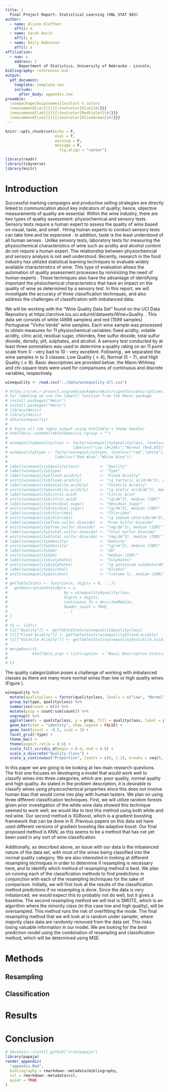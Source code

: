 ```yaml
---
title: |
  Final Project Report: Statistical Learning (UNL STAT 983)
author:
  - name: Alison Kleffner
    affil: a
  - name: Sarah Aurit
    affil: a
  - name: Emily Robinson
    affil: a
affiliation:
  - num: a
    address: |
      Department of Statistics, University of Nebraska - Lincoln,
bibliography: references.bib
output: 
  pdf_document:
    template: template.tex
    include:
      after_body: appendix.tex
preamble:
  \usepackage[dvipsnames]{xcolor} % colors
  \newcommand{\er}[1]{{\textcolor{blue}{#1}}}
  \newcommand{\ak}[1]{{\textcolor{RedViolet}{#1}}}
  \newcommand{\sa}[1]{{\textcolor{OliveGreen}{#1}}}
---
```


```r
knitr::opts_chunk$set(echo = F, 
                      eval = T,
                      warning = F,
                      message = F,
	                    fig.align = "center")
```

```r
library(readr)
library(tidyverse)
library(knitr)
```

<!-- \er{Emily} -->
<!-- \ak{Alison} -->
<!-- \sa{Sarah} -->

# Introduction
Successful marking campaigns and productive selling strategies are directly linked to communication about key indicators of quality; hence, objective measurements of quality are essential. 
Within the wine industry, there are two types of quality assessment: physiochemical and sensory tests. 
Sensory tests require a human expert to assess the quality of wine based on visual, taste, and smell \citep{hu2016classification}. 
Hiring human experts to conduct sensory tests can take time and be expensive \citep{gupta2018selection}. 
In addition, taste is the least understood of all human senses \citep{cortez2009using}. 
Unlike sensory tests, laboratory tests for measuring the physiochemical characteristics of wine such as acidity and alcohol content do not require a human expert. 
The relationship between physiochemcial and sensory analysis is not well understood. 
Recently, research in the food industry has utilized statistical learning techniques to evaluate widely available characteristics of wine. This type of evaluation allows the automation of quality assessment processes by minimizing the need of human experts \citep{gupta2018selection}. 
These techniques also have the advantage of identifying important the phsiochemical characteristics that have an impact on the quality of wine as determined by a sensory test. 
In this report, we will investigate the accuracy of three classification techniques, and also address the challenges of classification with imbalanced data.

We will be working with the "Wine Quality Data Set" found on the UCI Data Repository at https://archive.ics.uci.edu/ml/datasets/Wine+Quality. \citep{UCIdataset, cortez2009using}. 
This data set consists of white (4898 samples) and red (1599 samples) Portuguese "Vinho Verde" wine samples. 
Each wine sample was processed to obtain measures for 11 physiochemical variables: fixed acidity, volatile acidity, citric acid, residual sugar, chlorides, free sulfur dioxide, total sulfur dioxide, density, pH, sulphates, and alcohol. 
A sensory test conducted by at least three sommeliers was used to determine a quality rating on an 11 point scale from 0 - very bad to 10 - very excellent.
Following \cite{hu2016classification}, we separated the wine samples in to 3 classes: Low Quality $(\le 4)$, Normal $(5-7)$, and High Quality $(\ge 8)$. 
Basic descriptives are provided below; the Mann-Whitney and chi-square tests were used for comparisons of continuous and discrete variables, respectively.

```r
winequality <- read.csv("../data/winequality-all.csv")
```

```r
# https://cran.r-project.org/web/packages/Gmisc/vignettes/Descriptives.html;
# For labeling we use the label() function from the Hmisc package
# install.packages("Hmisc")
# install.packages("Gmisc")
# library(Hmisc)
# library(Gmisc)
# data(winequality)
# 
# # Style all the table output using htmlTable's theme handler
# htmlTable::setHtmlTableTheme(css.rgroup = "")
# 
# winequality$qualityclass <- factor(winequality$qualityclass, levels=c("Low","Normal","High"),
#                             labels=c("Low (N=246)","Normal (N=6,053)","High (N=198)")) 
# winequality$type <- factor(winequality$type, levels=c("red","white"),
#                     labels=c("Red Wine","White Wine"))
# 
# label(winequality$qualityclass)         <- "Quality"
# label(winequality$type)                 <- "Type"
# label(winequality$fixed.acidity)        <- "Fixed Acidity"
# units(winequality$fixed.acidity)        <- "(g tartaric acid/dm^3), median (IQR)"
# label(winequality$volatile.acidity)     <- "Volatile Acidity"
# units(winequality$volatile.acidity)     <- "(g acetic acid/dm^3), median (IQR)"
# label(winequality$citric.acid)          <- "Citric Acid"
# units(winequality$citric.acid)          <- "(g/dm^3), median (IQR)"
# label(winequality$residual.sugar)       <- "Residual Sugar"
# units(winequality$residual.sugar)       <- "(g/dm^3), median (IQR)"
# label(winequality$chlorides)            <- "Chlorides"
# units(winequality$chlorides)            <- "(g sodium chloride/dm^3), median (IQR)"
# label(winequality$free.sulfur.dioxide)  <- "Free Sulfur Dioxide"
# units(winequality$free.sulfur.dioxide)  <- "(mg/dm^3), median (IQR)"
# label(winequality$total.sulfur.dioxide) <- "Total Sulfur Dioxide"
# units(winequality$total.sulfur.dioxide) <- "(mg/dm^3), median (IQR)"
# label(winequality$density)              <- "Density"
# units(winequality$density)              <- "(g/cm^3), median (IQR)"
# label(winequality$pH)                   <- "pH"
# units(winequality$pH)                   <- "median (IQR)"
# label(winequality$sulphates)            <- "Sulphates"
# units(winequality$sulphates)            <- "(g potassium sulphate/dm^3), median (IQR)"
# label(winequality$alcohol)              <- "Alcohol"
# units(winequality$alcohol)              <- "(volume %), median (IQR)"
# 
# getTable1Stats <- function(x, digits = 0, ...){
#   getDescriptionStatsBy(x = x, 
#                         by = winequality$qualityclass,
#                         digits = digits,
#                         continuous_fn = describeMedian,
#                         header_count = TRUE,
#                         ...)
# }
# 
# t1 <- list()
# t1[["Quality"]] <- getTable1Stats(winequality$qualityclass)
# t1[["Fixed Acidity"]] <- getTable1Stats(winequality$fixed.acidity)
# t1[["Volatile Acidity"]] <- getTable1Stats(winequality$volatile.acidity)
# 
# mergeDesc(t1,
#           htmlTable_args = list(caption  = "Basic Descriptive Statistics from the Wine Quality Dataset"))
# 
# t1

```

The quality categorization poses a challenge of working with imbalanced classes as there are many more normal wines than low or high quality wines (Figure \ref{fig:class-distribution}).

```r
winequality %>%
  mutate(qualityclass = factor(qualityclass, levels = c("Low", "Normal", "High"))) %>%
  group_by(type, qualityclass) %>%
  summarise(count = n()) %>%
  mutate(prop = count/sum(count)) %>%
  ungroup() %>%
  ggplot(aes(x = qualityclass, y = prop, fill = qualityclass, label = paste(100*round(prop, 3), "%", sep = ""))) +
  geom_bar(stat = "identity", show.legend = FALSE) +
  geom_text(vjust = -0.5, size = 3) +
  facet_grid(~type) +
  theme_bw() +
  theme(aspect.ratio = 0.6) +
  scale_fill_viridis_d(begin = 0.4, end = 0.8) +
  scale_x_discrete("Quality Class") +
  scale_y_continuous("Proportion", limits = c(0, 1.1), breaks = seq(0, 1, 0.2), labels = scales::percent)
```

In this paper we are going to be looking at two main research questions. The first one focuses on developing a model that would work well to classify wines into three categories, which are: poor quality, normal quality and high quality. As stated in the problem description, it is desirable to classify wines using physicochemical properties since this does not involve human bias that would come into play with human tasters. We plan on using three different classification techniques. First, we will utilize random forests given prior investigation of the white wine data showed this technique seemed to work well; we would like to test this method using both white and red wine. Our second method is XGBoost, which is a gradient boosting framework that can be done in R. Previous papers on this data set have used different versions of gradient boosting like adaptive boost. Our final proposed method is KNN, as this seems to be a method that has not yet been used in any sort of wine classification.

Additionally, as described above, an issue with our data is the imbalanced nature of the data set, with most of the wines being classified into the normal quality category. We are also interested in looking at different resampling techniques in order to determine if resampling is necessary here, and to identify which method of resampling method is best. We plan on running each of the classification methods to find predictions in conjunction with each of the resampling techniques for the sake of comparison. Initially, we will first look at the results of the classification method predictions if no resampling is done. Since the data is very imbalanced, we would expect this to probably not do well, but it gives a baseline. The second resampling method we will test is SMOTE, which is an algorithm where the minority class (in this case low and high quality), will be oversampled. This method runs the risk of overfitting the mode. The final resampling method that we will look at is random under sampler, where majority class data are randomly removed from the data set. This risks losing valuable information in our model. We are looking for the best prediction model using the combination of resampling and classification method, which will be determined using MSE.  

# Methods

## Resampling

## Classification

# Results

# Conclusion

```r
# devtools::install_github("crsh/papaja")
library(papaja)
render_appendix(
  "appendix.Rmd",
  bibliography = rmarkdown::metadata$bibliography,
  csl = rmarkdown::metadata$csl,
  quiet = TRUE
)
```


